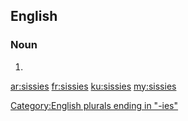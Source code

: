 ==English==

===Noun===
{{head|en}}

# {{plural of|sissy}}

[[Category:English plurals ending in "-ies"]]

[[ar:sissies]]
[[fr:sissies]]
[[ku:sissies]]
[[my:sissies]]